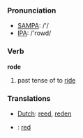 === Pronunciation ===
*[[w:SAMPA|SAMPA]]: /'/
*[[w:IPA|IPA]]: /'rowd/

=== Verb ===

'''rode'''

# past tense of to [[ride]]

=== Translations ===
*[[Dutch]]: [[reed]], [[reden]]
*{{no}}: [[red]]